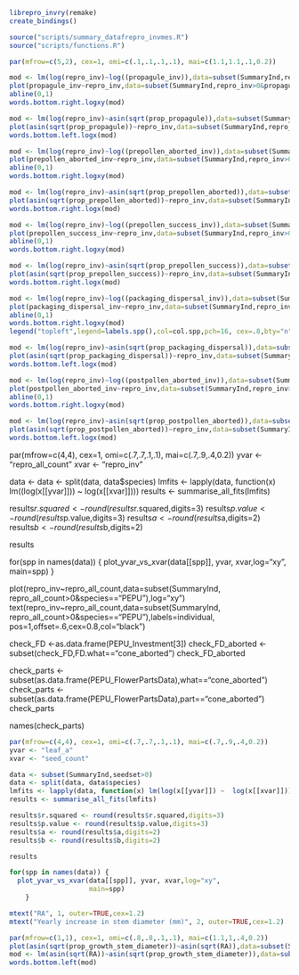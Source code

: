 ```r
librepro_invry(remake)
create_bindings()

source("scripts/summary_datafrepro_invmes.R")
source("scripts/functions.R")
```

```r
par(mfrow=c(5,2), cex=1, omi=c(.1,.1,.1,.1), mai=c(1.1,1.1,.1,0.2))  

mod <- lm(log(repro_inv)~log((propagule_inv)),data=subset(SummaryInd,repro_inv>0&propagule_inv>0))
plot(propagule_inv~repro_inv,data=subset(SummaryInd,repro_inv>0&propagule_inv>0), pch=16,col=col.spp(species),log="xy", ylab="energy to propagules (mg)")
abline(0,1)
words.bottom.right.logxy(mod)

mod <- lm(log(repro_inv)~asin(sqrt(prop_propagule)),data=subset(SummaryInd,repro_inv>0&prop_propagule>0))
plot(asin(sqrt(prop_propagule))~repro_inv,data=subset(SummaryInd,repro_inv>0&prop_propagule>0), log="x", pch=16,col=col.spp(species),ylab="propagules (as proportion repro inv)")
words.bottom.left.logx(mod)

mod <- lm(log(repro_inv)~log((prepollen_aborted_inv)),data=subset(SummaryInd,repro_inv>0&prepollen_aborted_inv>0))
plot(prepollen_aborted_inv~repro_inv,data=subset(SummaryInd,repro_inv>0), pch=16,col=col.spp(species),log="xy",ylab="pre-pollination aborted tissues (mg)")
abline(0,1)
words.bottom.right.logxy(mod)

mod <- lm(log(repro_inv)~asin(sqrt(prop_prepollen_aborted)),data=subset(SummaryInd,repro_inv>0&prop_prepollen_aborted>0))
plot(asin(sqrt(prop_prepollen_aborted))~repro_inv,data=subset(SummaryInd,repro_inv>0&prop_prepollen_aborted>0), pch=16,col=col.spp(species), log="x",ylab="pre-pollination aborted tissues (as proportion repro inv) (asin)")
words.bottom.right.logx(mod)

mod <- lm(log(repro_inv)~log((prepollen_success_inv)),data=subset(SummaryInd,repro_inv>0&prepollen_success_inv>0))
plot(prepollen_success_inv~repro_inv,data=subset(SummaryInd,repro_inv>0), pch=16,col=col.spp(species),log="xy",ylab="pre-pollination successful tissues (mg)")
abline(0,1)
words.bottom.right.logxy(mod)

mod <- lm(log(repro_inv)~asin(sqrt(prop_prepollen_success)),data=subset(SummaryInd,repro_inv>0&prop_prepollen_success>0))
plot(asin(sqrt(prop_prepollen_success))~repro_inv,data=subset(SummaryInd,repro_inv>0&prop_prepollen_success>0), pch=16,col=col.spp(species), log="x",ylab="pre-pollination successful tissues (as proportion repro inv) (asin)")
words.bottom.right.logx(mod)

mod <- lm(log(repro_inv)~log((packaging_dispersal_inv)),data=subset(SummaryInd,repro_inv>0&packaging_dispersal_inv>0))
plot(packaging_dispersal_inv~repro_inv,data=subset(SummaryInd,repro_inv>0&packaging_dispersal_inv>0), pch=16,col=col.spp(species),log="xy", ylab="energy to packaging and dispersal (mg)")
abline(0,1)
words.bottom.right.logxy(mod)
legend("topleft",legend=labels.spp(),col=col.spp,pch=16, cex=.8,bty="n")

mod <- lm(log(repro_inv)~asin(sqrt(prop_packaging_dispersal)),data=subset(SummaryInd,repro_inv>0&prop_packaging_dispersal>0))
plot(asin(sqrt(prop_packaging_dispersal))~repro_inv,data=subset(SummaryInd,repro_inv>0&prop_packaging_dispersal>0), log="x", pch=16,col=col.spp(species),ylab="packaging and dispersal (as proportion repro inv)")
words.bottom.left.logx(mod)

mod <- lm(log(repro_inv)~log((postpollen_aborted_inv)),data=subset(SummaryInd,repro_inv>0&postpollen_aborted_inv>0))
plot(postpollen_aborted_inv~repro_inv,data=subset(SummaryInd,repro_inv>0&postpollen_aborted_inv>0), pch=16,col=col.spp(species),log="xy", ylab="energy to tissues aborted postpollination (mg)")
abline(0,1)
words.bottom.right.logxy(mod)

mod <- lm(log(repro_inv)~asin(sqrt(prop_postpollen_aborted)),data=subset(SummaryInd,repro_inv>0&prop_postpollen_aborted>0))
plot(asin(sqrt(prop_postpollen_aborted))~repro_inv,data=subset(SummaryInd,repro_inv>0&prop_postpollen_aborted>0), log="x", pch=16,col=col.spp(species),ylab="tissues aborted postpollination (as proportion repro inv)")
words.bottom.left.logx(mod)
```






par(mfrow=c(4,4), cex=1, omi=c(.7,.7,.1,.1), mai=c(.7,.9,.4,0.2)) 
yvar <- "repro_all_count"
xvar <- "repro_inv"

data <- 
data <- split(data, data$species)
lmfits <- lapply(data, function(x) lm((log(x[[yvar]])) ~  log(x[[xvar]])))
results <- summarise_all_fits(lmfits)

results$r.squared <- round(results$r.squared,digits=3)
results$p.value <- round(results$p.value,digits=3)
results$a <- round(results$a,digits=2)
results$b <- round(results$b,digits=2)

results

for(spp in names(data)) {
  plot_yvar_vs_xvar(data[[spp]], yvar, xvar,log="xy",
                    main=spp)
    }



plot(repro_inv~repro_all_count,data=subset(SummaryInd, repro_all_count>0&species=="PEPU"),log="xy")
text(repro_inv~repro_all_count,data=subset(SummaryInd, repro_all_count>0&species=="PEPU"),labels=individual, pos=1,offset=.6,cex=0.8,col="black")

check_FD <-as.data.frame(PEPU_Investment[3])
check_FD_aborted <- subset(check_FD,FD.what=="cone_aborted")
check_FD_aborted

check_parts <- subset(as.data.frame(PEPU_FlowerPartsData),what=="cone_aborted")
check_parts <- subset(as.data.frame(PEPU_FlowerPartsData),part=="cone_aborted")
check_parts


names(check_parts)



```r
par(mfrow=c(4,4), cex=1, omi=c(.7,.7,.1,.1), mai=c(.7,.9,.4,0.2)) 
yvar <- "leaf_a"
xvar <- "seed_count"

data <- subset(SummaryInd,seedset>0)
data <- split(data, data$species)
lmfits <- lapply(data, function(x) lm(log(x[[yvar]]) ~  log(x[[xvar]])))
results <- summarise_all_fits(lmfits)

results$r.squared <- round(results$r.squared,digits=3)
results$p.value <- round(results$p.value,digits=3)
results$a <- round(results$a,digits=2)
results$b <- round(results$b,digits=2)

results

for(spp in names(data)) {
  plot_yvar_vs_xvar(data[[spp]], yvar, xvar,log="xy",
                    main=spp)
    }

mtext("RA", 1, outer=TRUE,cex=1.2)
mtext("Yearly increase in stem diameter (mm)", 2, outer=TRUE,cex=1.2)

par(mfrow=c(1,1), cex=1, omi=c(.8,.8,.1,.1), mai=c(1.1,1,.4,0.2)) 
plot(asin(sqrt(prop_growth_stem_diameter))~asin(sqrt(RA)),data=subset(SummaryInd,RA>0),pch=16,col=col.spp(species))
mod <- lm(asin(sqrt(RA))~asin(sqrt(prop_growth_stem_diameter)),data=subset(SummaryInd,RA>0))
words.bottom.left(mod)
```